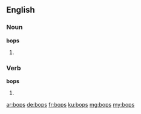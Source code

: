 ==English==

===Noun===
'''bops'''

# {{plural of|bop}}

===Verb===
'''bops'''

# {{third-person singular of|bop}}

[[ar:bops]]
[[de:bops]]
[[fr:bops]]
[[ku:bops]]
[[mg:bops]]
[[my:bops]]